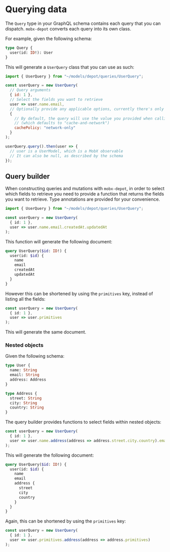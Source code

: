 
# Querying data

The `Query` type in your GraphQL schema contains each query that you can dispatch. `mobx-depot` converts each query
into its own class.

For example, given the following schema:

```graphql
type Query {
  user(id: ID!): User
}
```

This will generate a `UserQuery` class that you can use as such:

```js
import { UserQuery } from "~/models/depot/queries/UserQuery";

const userQuery = new UserQuery(
  // Query arguments
  { id: 1 },
  // Select the fields you want to retrieve
  user => user.name.email,
  // Optionally provide any applicable options, currently there's only a "cachePolicy" property:
  {
    // By default, the query will use the value you provided when calling initializeDepotClient
    // (which defaults to "cache-and-network")
    cachePolicy: "network-only"
  }
);

userQuery.query().then(user => {
  // user is a UserModel, which is a MobX observable
  // It can also be null, as described by the schema
});
```

## Query builder

When constructing queries and mutations with `mobx-depot`, in order to select which fields to retrieve you need to
provide a function that returns the fields you want to retrieve. Type annotations are provided for your convenience.

```ts
import { UserQuery } from "~/models/depot/queries/UserQuery";

const userQuery = new UserQuery(
  { id: 1 },
  user => user.name.email.createdAt.updatedAt
);
```

This function will generate the following document:

```graphql
query UserQuery($id: ID!) {
  user(id: $id) {
    name
    email
    createdAt
    updatedAt
  }
}
```

However this can be shortened by using the `primitives` key, instead of listing all the fields:

```ts
const userQuery = new UserQuery(
  { id: 1 },
  user => user.primitives
);
```

This will generate the same document.

### Nested objects

Given the following schema:

```graphql
type User {
  name: String
  email: String
  address: Address
}

type Address {
  street: String
  city: String
  country: String
}
```

The query builder provides functions to select fields within nested objects:

```ts
const userQuery = new UserQuery(
  { id: 1 },
  user => user.name.address(address => address.street.city.country).email
);
```

This will generate the following document:

```graphql
query UserQuery($id: ID!) {
  user(id: $id) {
    name
    email
    address {
      street
      city
      country
    }
  }
}
```

Again, this can be shortened by using the `primitives` key:

```ts
const userQuery = new UserQuery(
  { id: 1 },
  user => user.primitives.address(address => address.primitives)
);
```
